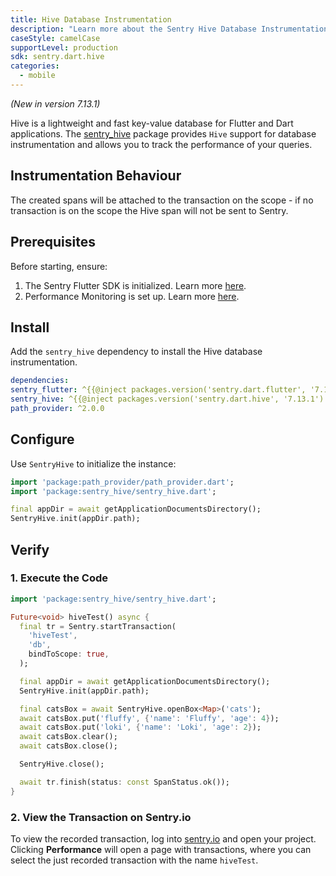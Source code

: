 ```yaml
---
title: Hive Database Instrumentation
description: "Learn more about the Sentry Hive Database Instrumentation for the Flutter SDK."
caseStyle: camelCase
supportLevel: production
sdk: sentry.dart.hive
categories:
  - mobile
---
```


<Include name="feature-stage-beta.mdx" />

_(New in version 7.13.1)_

Hive is a lightweight and fast key-value database for Flutter and Dart applications.
The [sentry_hive](https://pub.dev/packages/sentry_hive) package provides `Hive` support for database instrumentation and allows you to track the performance of your queries.

## Instrumentation Behaviour

The created spans will be attached to the transaction on the scope - if no transaction is on the scope the Hive span will not be sent to Sentry.

## Prerequisites

Before starting, ensure:

1. The Sentry Flutter SDK is initialized. Learn more [here](/platforms/flutter/#configure).
2. Performance Monitoring is set up. Learn more [here](/platforms/flutter/performance/).

## Install

Add the `sentry_hive` dependency to install the Hive database instrumentation.

```yml {filename:pubspec.yaml}
dependencies:
sentry_flutter: ^{{@inject packages.version('sentry.dart.flutter', '7.13.1') }}
sentry_hive: ^{{@inject packages.version('sentry.dart.hive', '7.13.1') }}
path_provider: ^2.0.0
```

## Configure

Use `SentryHive` to initialize the instance:

```dart
import 'package:path_provider/path_provider.dart';
import 'package:sentry_hive/sentry_hive.dart';

final appDir = await getApplicationDocumentsDirectory();
SentryHive.init(appDir.path);
```

## Verify

### 1. Execute the Code

```dart
import 'package:sentry_hive/sentry_hive.dart';

Future<void> hiveTest() async {
  final tr = Sentry.startTransaction(
    'hiveTest',
    'db',
    bindToScope: true,
  );

  final appDir = await getApplicationDocumentsDirectory();
  SentryHive.init(appDir.path);

  final catsBox = await SentryHive.openBox<Map>('cats');
  await catsBox.put('fluffy', {'name': 'Fluffy', 'age': 4});
  await catsBox.put('loki', {'name': 'Loki', 'age': 2});
  await catsBox.clear();
  await catsBox.close();

  SentryHive.close();

  await tr.finish(status: const SpanStatus.ok());
}
```

### 2. View the Transaction on Sentry.io

To view the recorded transaction, log into [sentry.io](https://sentry.io) and open your project.
Clicking **Performance** will open a page with transactions, where you can select the just recorded transaction with the name `hiveTest`.
